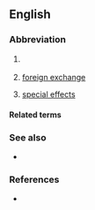 {{also|Fx|F/X|fx}}
==English==

===Abbreviation===
{{rfc-header|Abbreviation}}
{{head|en|abbreviation}}

# {{abbreviation of|factor X|dot=|lang=en}} {{gloss|[[clotting factor X]]}}
# {{lb|en|finance}} [[foreign exchange]]
# {{lb|en|slang|video games|film|television}} [[special effects]]

====Related terms====
{{rel4|title=clotting factor X
| {{l|en|FI}}
| {{l|en|FII}}
| {{l|en|FIII}}
| {{l|en|FIV}}
| {{l|en|FV}}
| {{l|en|FVI}}
| {{l|en|FVII}}
| {{l|en|FVIII}}
| {{l|en|FIX}}
| {{l|en|FXI}}
| {{l|en|FXII}}
| {{l|en|FXIII}}
|lang=en}}

===See also===
* {{sense|special effects}} {{l|en|sound effects}}

===References===
* {{pedia}}